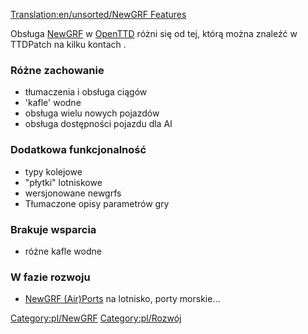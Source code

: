 [[Translation:en/unsorted/NewGRF Features]]
<!--{{delete|Article obsolete, development is not tracked in the wiki, this is article is both inaccurate and misleading about how development is managed.|[[User:andythenorth|andythenorth]] ([[User talk:andythenorth|talk]]) 16:45, 3 September 2017 (UTC)}}-->{{pl/zniesienie|Artykuł jest przestarzały, rozwój nie jest śledzony na wiki, ten artykuł jest zarówno niedokładny, jak i wprowadzający w błąd co do sposobu zarządzania rozwojem.|[[en/andythenorth|andythenorth]] ([[en/andythenorth|talk]]) 16:45, 3 Wrzesień 2017 (UTC)}}


Obsługa [[pl/Manual/NewGRF|NewGRF]] w [[pl/Manual/OpenTTD|OpenTTD]] różni się od tej, którą można znaleźć w TTDPatch na kilku kontach .

=== Różne zachowanie ===

* tłumaczenia i obsługa ciągów
* 'kafle' wodne
* obsługa wielu nowych pojazdów
* obsługa dostępności pojazdu dla AI

=== Dodatkowa funkcjonalność ===

* typy kolejowe
* "płytki" lotniskowe
* wersjonowane newgrfs
* Tłumaczone opisy parametrów gry

=== Brakuje wsparcia ===

* różne kafle wodne

=== W fazie rozwoju===

*[[pl/unsorted/Porty(powietrzne) NewGRF|NewGRF (Air)Ports]] na lotnisko, porty morskie...

<!--{{Navbox NewGRF}}-->{{pl/Navbox NewGRF}}


<!--[[Category:NewGRF]]-->[[Category:pl/NewGRF]]
<!--[[Category:Development]]-->[[Category:pl/Rozwój]]